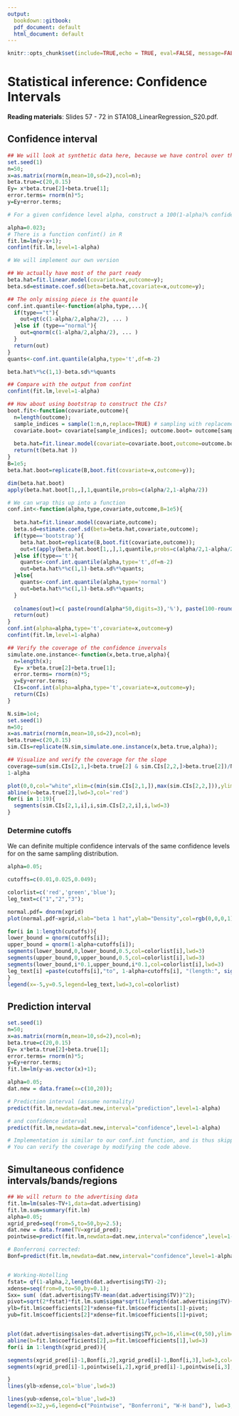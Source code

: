 ```yaml
---
output:
  bookdown::gitbook:
  pdf_document: default
  html_document: default
---
```



```r
knitr::opts_chunk$set(include=TRUE,echo = TRUE, eval=FALSE, message=FALSE,warning=FALSE,cache=TRUE)
```


# Statistical inference: Confidence Intervals {#ch:CI}


<b>Reading materials</b>:  Slides 57 - 72 in STA108_LinearRegression_S20.pdf.


## Confidence interval
```r
## We will look at synthetic data here, because we have control over the truth 
set.seed(1)
n=50;
x=as.matrix(rnorm(n,mean=10,sd=2),ncol=n);
beta.true=c(20,0.15)
Ey= x*beta.true[2]+beta.true[1];
error.terms= rnorm(n)*5;
y=Ey+error.terms;

```

```r
# For a given confidence level alpha, construct a 100(1-alpha)% confidence interval 

alpha=0.023;
# There is a function confint() in R
fit.lm=lm(y~x+1);
confint(fit.lm,level=1-alpha)

```

```r
# We will implement our own version

## We actually have most of the part ready
beta.hat=fit.linear.model(covariate=x,outcome=y);
beta.sd=estimate.coef.sd(beta=beta.hat,covariate=x,outcome=y);

## The only missing piece is the quantile
conf.int.quantile<-function(alpha,type,...){
  if(type=="t"){
    out=qt(c(1-alpha/2,alpha/2), ... ) 
  }else if (type=="normal"){
    out=qnorm(c(1-alpha/2,alpha/2), ... ) 
  }
  return(out)
}
quants<-conf.int.quantile(alpha,type='t',df=n-2)

beta.hat%*%c(1,1)-beta.sd%*%quants

## Compare with the output from confint 
confint(fit.lm,level=1-alpha)

## How about using bootstrap to construct the CIs?
boot.fit<-function(covariate,outcome){
  n=length(outcome);
  sample_indices = sample(1:n,n,replace=TRUE) # sampling with replacement
  covariate.boot= covariate[sample_indices]; outcome.boot= outcome[sample_indices];
   
  beta.hat=fit.linear.model(covariate=covariate.boot,outcome=outcome.boot);
  return(t(beta.hat ))
}
B=1e5;
beta.hat.boot=replicate(B,boot.fit(covariate=x,outcome=y));

dim(beta.hat.boot)
apply(beta.hat.boot[1,,],1,quantile,probs=c(alpha/2,1-alpha/2))

# We can wrap this up into a function
conf.int<-function(alpha,type,covariate,outcome,B=1e5){
  
  beta.hat=fit.linear.model(covariate,outcome);
  beta.sd=estimate.coef.sd(beta=beta.hat,covariate,outcome);
  if(type=='bootstrap'){
    beta.hat.boot=replicate(B,boot.fit(covariate,outcome));
    out=t(apply(beta.hat.boot[1,,],1,quantile,probs=c(alpha/2,1-alpha/2)));
  }else if(type=='t'){
    quants<-conf.int.quantile(alpha,type='t',df=n-2)
    out=beta.hat%*%c(1,1)-beta.sd%*%quants;
  }else{
    quants<-conf.int.quantile(alpha,type='normal')
    out=beta.hat%*%c(1,1)-beta.sd%*%quants;
  }
  
  colnames(out)=c( paste(round(alpha*50,digits=3),'%'), paste(100-round(alpha*50,digits=3),'%')  )
  return(out)
}
conf.int(alpha=alpha,type='t',covariate=x,outcome=y)
confint(fit.lm,level=1-alpha)
```


```r
## Verify the coverage of the confidence invervals 
simulate.one.instance<-function(x,beta.true,alpha){
  n=length(x);
  Ey= x*beta.true[2]+beta.true[1];
  error.terms= rnorm(n)*5;
  y=Ey+error.terms;
  CIs=conf.int(alpha=alpha,type='t',covariate=x,outcome=y);
  return(CIs)
}

N.sim=1e4;
set.seed(1)
n=50;
x=as.matrix(rnorm(n,mean=10,sd=2),ncol=n);
beta.true=c(20,0.15)
sim.CIs=replicate(N.sim,simulate.one.instance(x,beta.true,alpha));
```

```r
## Visualize and verify the coverage for the slope 
coverage=sum(sim.CIs[2,1,]<beta.true[2] & sim.CIs[2,2,]>beta.true[2])/N.sim;
1-alpha

plot(0,0,col="white",xlim=c(min(sim.CIs[2,1,]),max(sim.CIs[2,2,])),ylim=c(0,20),xlab="Slope",ylab="Index",main=paste('Average Coverage:', signif(coverage,3)))
abline(v=beta.true[2],lwd=3,col='red')
for(i in 1:19){
  segments(sim.CIs[2,1,i],i,sim.CIs[2,2,i],i,lwd=3)
}

```

### Determine cutoffs


We can definite multiple confidence intervals of the same confidence levels for on the same sampling distribution.
```r
alpha=0.05;

cutoffs=c(0.01,0.025,0.049);

colorlist=c('red','green','blue');
leg_text=c("1","2","3");

normal.pdf= dnorm(xgrid)
plot(normal.pdf~xgrid,xlab="beta 1 hat",ylab="Density",col=rgb(0,0,0,1),lwd=3,type="l",ylim=c(0,0.5),xlim=c(-5,5),main='')

for(i in 1:length(cutoffs)){
lower_bound = qnorm(cutoffs[i]);
upper_bound = qnorm(1-alpha+cutoffs[i]);
segments(lower_bound,0,lower_bound,0.5,col=colorlist[i],lwd=3)
segments(upper_bound,0,upper_bound,0.5,col=colorlist[i],lwd=3)
segments(lower_bound,i*0.1,upper_bound,i*0.1,col=colorlist[i],lwd=3)
leg_text[i] =paste(cutoffs[i],"to", 1-alpha+cutoffs[i], "(length:", signif(upper_bound-lower_bound,2), ")");
}
legend(x=-5,y=0.5,legend=leg_text,lwd=3,col=colorlist)


```


## Prediction interval 

```r
set.seed(1)
n=50;
x=as.matrix(rnorm(n,mean=10,sd=2),ncol=n);
beta.true=c(20,0.15)
Ey= x*beta.true[2]+beta.true[1];
error.terms= rnorm(n)*5;
y=Ey+error.terms;
fit.lm=lm(y~as.vector(x)+1);

alpha=0.05;
dat.new = data.frame(x=c(10,20));

# Prediction interval (assume normality)
predict(fit.lm,newdata=dat.new,interval="prediction",level=1-alpha)

# and confidence interval
predict(fit.lm,newdata=dat.new,interval="confidence",level=1-alpha)

```
```r
# Implementation is similar to our conf.int function, and is thus skipped.
# You can verify the coverage by modifying the code above.
```

## Simultaneous confidence intervals/bands/regions


```r
## We will return to the advertising data 
fit.lm=lm(sales~TV+1,data=dat.advertising)
fit.lm.sum=summary(fit.lm)
alpha=0.05;
xgrid_pred=seq(from=5,to=50,by=2.5);
dat.new = data.frame(TV=xgrid_pred);
pointwise=predict(fit.lm,newdata=dat.new,interval="confidence",level=1-alpha)

# Bonferroni corrected:
Bonf=predict(fit.lm,newdata=dat.new,interval="confidence",level=1-alpha/length(xgrid_pred))


# Working-Hotelling
fstat= qf(1-alpha,2,length(dat.advertising$TV)-2);
xdense=seq(from=0,to=50,by=0.1);
Sxx= sum( (dat.advertising$TV-mean(dat.advertising$TV))^2);
pivot=sqrt(2*fstat)*fit.lm.sum$sigma*sqrt(1/length(dat.advertising$TV)+(xdense-mean(dat.advertising$TV))^2/Sxx);
ylb=fit.lm$coefficients[2]*xdense+fit.lm$coefficients[1]-pivot;
yub=fit.lm$coefficients[2]*xdense+fit.lm$coefficients[1]+pivot;


plot(dat.advertising$sales~dat.advertising$TV,pch=16,xlim=c(0,50),ylim=c(4,12),xlab='TV',ylab='Sales')
abline(b=fit.lm$coefficients[2],a=fit.lm$coefficients[1],lwd=3)
for(i in 1:length(xgrid_pred)){

segments(xgrid_pred[i]-1,Bonf[i,2],xgrid_pred[i]-1,Bonf[i,3],lwd=3,col='green')
segments(xgrid_pred[i]-1,pointwise[i,2],xgrid_pred[i]-1,pointwise[i,3],lwd=3,col='red')

}
lines(ylb~xdense,col='blue',lwd=3)

lines(yub~xdense,col='blue',lwd=3)
legend(x=32,y=6,legend=c("Pointwise", "Bonferroni", "W-H band"), lwd=3, col=c("red","green","blue"))
```
